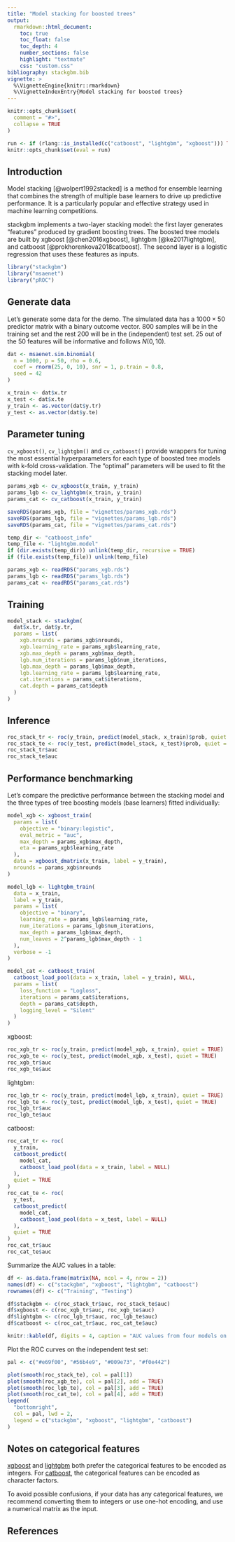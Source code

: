 ```yaml
---
title: "Model stacking for boosted trees"
output:
  rmarkdown::html_document:
    toc: true
    toc_float: false
    toc_depth: 4
    number_sections: false
    highlight: "textmate"
    css: "custom.css"
bibliography: stackgbm.bib
vignette: >
  %\VignetteEngine{knitr::rmarkdown}
  %\VignetteIndexEntry{Model stacking for boosted trees}
---
```


```r
knitr::opts_chunk$set(
  comment = "#>",
  collapse = TRUE
)

run <- if (rlang::is_installed(c("catboost", "lightgbm", "xgboost"))) TRUE else FALSE
knitr::opts_chunk$set(eval = run)
```

## Introduction

Model stacking [@wolpert1992stacked] is a method for ensemble learning that
combines the strength of multiple base learners to drive up predictive performance.
It is a particularly popular and effective strategy used in machine learning competitions.

stackgbm implements a two-layer stacking model: the first layer generates
"features" produced by gradient boosting trees. The boosted tree models are built by
xgboost [@chen2016xgboost], lightgbm [@ke2017lightgbm], and catboost [@prokhorenkova2018catboost].
The second layer is a logistic regression that uses these features as inputs.

```r
library("stackgbm")
library("msaenet")
library("pROC")
```

## Generate data

Let's generate some data for the demo. The simulated data has a $1000 \times 50$
predictor matrix with a binary outcome vector. 800 samples will be in the
training set and the rest 200 will be in the (independent) test set.
25 out of the 50 features will be informative and follows $N(0, 10)$.

```r
dat <- msaenet.sim.binomial(
  n = 1000, p = 50, rho = 0.6,
  coef = rnorm(25, 0, 10), snr = 1, p.train = 0.8,
  seed = 42
)

x_train <- dat$x.tr
x_test <- dat$x.te
y_train <- as.vector(dat$y.tr)
y_test <- as.vector(dat$y.te)
```

## Parameter tuning

`cv_xgboost()`, `cv_lightgbm()` and `cv_catboost()` provide wrappers for
tuning the most essential hyperparameters for each type of boosted tree models
with k-fold cross-validation. The "optimal" parameters will be
used to fit the stacking model later.

```r
params_xgb <- cv_xgboost(x_train, y_train)
params_lgb <- cv_lightgbm(x_train, y_train)
params_cat <- cv_catboost(x_train, y_train)
```

```r
saveRDS(params_xgb, file = "vignettes/params_xgb.rds")
saveRDS(params_lgb, file = "vignettes/params_lgb.rds")
saveRDS(params_cat, file = "vignettes/params_cat.rds")

temp_dir <- "catboost_info"
temp_file <- "lightgbm.model"
if (dir.exists(temp_dir)) unlink(temp_dir, recursive = TRUE)
if (file.exists(temp_file)) unlink(temp_file)
```

```r
params_xgb <- readRDS("params_xgb.rds")
params_lgb <- readRDS("params_lgb.rds")
params_cat <- readRDS("params_cat.rds")
```

## Training

```r
model_stack <- stackgbm(
  dat$x.tr, dat$y.tr,
  params = list(
    xgb.nrounds = params_xgb$nrounds,
    xgb.learning_rate = params_xgb$learning_rate,
    xgb.max_depth = params_xgb$max_depth,
    lgb.num_iterations = params_lgb$num_iterations,
    lgb.max_depth = params_lgb$max_depth,
    lgb.learning_rate = params_lgb$learning_rate,
    cat.iterations = params_cat$iterations,
    cat.depth = params_cat$depth
  )
)
```

## Inference

```r
roc_stack_tr <- roc(y_train, predict(model_stack, x_train)$prob, quiet = TRUE)
roc_stack_te <- roc(y_test, predict(model_stack, x_test)$prob, quiet = TRUE)
roc_stack_tr$auc
roc_stack_te$auc
```

## Performance benchmarking

Let's compare the predictive performance between the stacking model and
the three types of tree boosting models (base learners) fitted individually:

```r
model_xgb <- xgboost_train(
  params = list(
    objective = "binary:logistic",
    eval_metric = "auc",
    max_depth = params_xgb$max_depth,
    eta = params_xgb$learning_rate
  ),
  data = xgboost_dmatrix(x_train, label = y_train),
  nrounds = params_xgb$nrounds
)

model_lgb <- lightgbm_train(
  data = x_train,
  label = y_train,
  params = list(
    objective = "binary",
    learning_rate = params_lgb$learning_rate,
    num_iterations = params_lgb$num_iterations,
    max_depth = params_lgb$max_depth,
    num_leaves = 2^params_lgb$max_depth - 1
  ),
  verbose = -1
)

model_cat <- catboost_train(
  catboost_load_pool(data = x_train, label = y_train), NULL,
  params = list(
    loss_function = "Logloss",
    iterations = params_cat$iterations,
    depth = params_cat$depth,
    logging_level = "Silent"
  )
)
```

xgboost:

```r
roc_xgb_tr <- roc(y_train, predict(model_xgb, x_train), quiet = TRUE)
roc_xgb_te <- roc(y_test, predict(model_xgb, x_test), quiet = TRUE)
roc_xgb_tr$auc
roc_xgb_te$auc
```

lightgbm:

```r
roc_lgb_tr <- roc(y_train, predict(model_lgb, x_train), quiet = TRUE)
roc_lgb_te <- roc(y_test, predict(model_lgb, x_test), quiet = TRUE)
roc_lgb_tr$auc
roc_lgb_te$auc
```

catboost:

```r
roc_cat_tr <- roc(
  y_train,
  catboost_predict(
    model_cat,
    catboost_load_pool(data = x_train, label = NULL)
  ),
  quiet = TRUE
)
roc_cat_te <- roc(
  y_test,
  catboost_predict(
    model_cat,
    catboost_load_pool(data = x_test, label = NULL)
  ),
  quiet = TRUE
)
roc_cat_tr$auc
roc_cat_te$auc
```

Summarize the AUC values in a table:

```r
df <- as.data.frame(matrix(NA, ncol = 4, nrow = 2))
names(df) <- c("stackgbm", "xgboost", "lightgbm", "catboost")
rownames(df) <- c("Training", "Testing")

df$stackgbm <- c(roc_stack_tr$auc, roc_stack_te$auc)
df$xgboost <- c(roc_xgb_tr$auc, roc_xgb_te$auc)
df$lightgbm <- c(roc_lgb_tr$auc, roc_lgb_te$auc)
df$catboost <- c(roc_cat_tr$auc, roc_cat_te$auc)

knitr::kable(df, digits = 4, caption = "AUC values from four models on training and testing set")
```

Plot the ROC curves on the independent test set:

```r
pal <- c("#e69f00", "#56b4e9", "#009e73", "#f0e442")

plot(smooth(roc_stack_te), col = pal[1])
plot(smooth(roc_xgb_te), col = pal[2], add = TRUE)
plot(smooth(roc_lgb_te), col = pal[3], add = TRUE)
plot(smooth(roc_cat_te), col = pal[4], add = TRUE)
legend(
  "bottomright",
  col = pal, lwd = 2,
  legend = c("stackgbm", "xgboost", "lightgbm", "catboost")
)
```

## Notes on categorical features

[xgboost](https://cran.r-project.org/package=xgboost/vignettes/discoverYourData.html#conversion-from-categorical-to-numeric-variables) and [lightgbm](https://lightgbm.readthedocs.io/en/latest/Advanced-Topics.html#categorical-feature-support)
both prefer the categorical features to be encoded as integers.
For [catboost](https://catboost.ai/en/docs/concepts/algorithm-main-stages_cat-to-numberic),
the categorical features can be encoded as character factors.

To avoid possible confusions, if your data has any categorical features,
we recommend converting them to integers or use one-hot encoding, and
use a numerical matrix as the input.

## References
